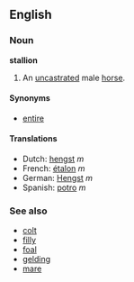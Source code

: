 ==English==
===Noun===
'''stallion'''

#An [[uncastrated]] male [[horse]].

====Synonyms====
*[[entire]]

====Translations====
*Dutch: [[hengst]] ''m''
*French: [[étalon]] ''m''
*German: [[Hengst]] ''m''
*Spanish: [[potro]] ''m''

===See also===
*[[colt]]
*[[filly]]
*[[foal]]
*[[gelding]]
*[[mare]]
